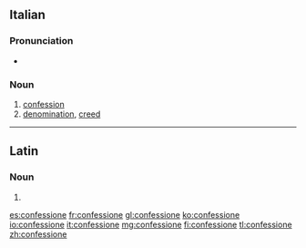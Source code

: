 ==Italian==

===Pronunciation===
* {{audio|It-confessione.ogg|audio}}

===Noun===
{{it-noun|confession|f|e|i}}

# [[confession]]
# [[denomination]], [[creed]]

----

==Latin==

===Noun===
{{la-noun-form|cōnfessiōne}}

# {{inflection of|confessio|cōnfessiō|abl|s|lang=la}}

[[es:confessione]]
[[fr:confessione]]
[[gl:confessione]]
[[ko:confessione]]
[[io:confessione]]
[[it:confessione]]
[[mg:confessione]]
[[fi:confessione]]
[[tl:confessione]]
[[zh:confessione]]